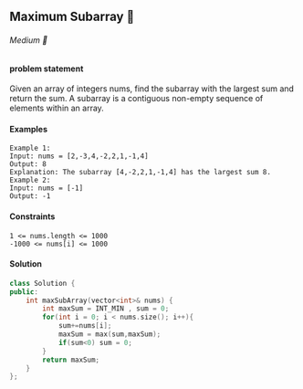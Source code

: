 ## Maximum Subarray 🎯
###### Medium 🤨
#### problem statement
Given an array of integers nums, find the subarray with the largest sum and return the sum.
A subarray is a contiguous non-empty sequence of elements within an array.
#### Examples
```
Example 1:
Input: nums = [2,-3,4,-2,2,1,-1,4]
Output: 8
Explanation: The subarray [4,-2,2,1,-1,4] has the largest sum 8.
Example 2:
Input: nums = [-1]
Output: -1
```

#### Constraints
```
1 <= nums.length <= 1000
-1000 <= nums[i] <= 1000
```

#### Solution
```cpp
class Solution {
public:
    int maxSubArray(vector<int>& nums) {
        int maxSum = INT_MIN , sum = 0;
        for(int i = 0; i < nums.size(); i++){
            sum+=nums[i];
            maxSum = max(sum,maxSum);
            if(sum<0) sum = 0;
        }
        return maxSum;
    }
};
```